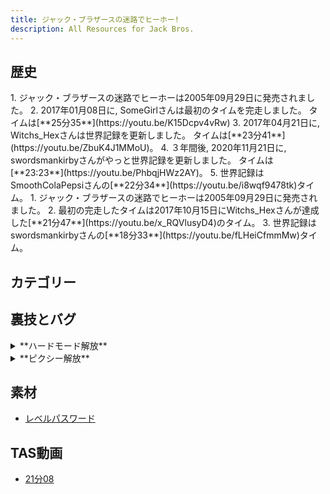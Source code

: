 ```yaml
---
title: ジャック・ブラザースの迷路でヒーホー!
description: All Resources for Jack Bros.
---
```



<DocsHero 
    content="ジャック・ブラザースの迷路でヒーホー!はアトラスより発売されたバーチャルボーイ用ゲーム。"
    srcUrl={jackBrosCover}
    alt="Jack Bros. Cover"
/>

<LinkCard title="ランキング" href="https://www.speedrun.com/ja-JP/jackbros" description="投稿されたRTA動画を観るようにSpeedrun.comへ"/>

## 歴史

<Tabs>
<TabItem label="ゲームクリア - ジャックス">
<Steps>
1. ジャック・ブラザースの迷路でヒーホーは2005年09月29日に発売されました。
2. 2017年01月08日に, SomeGirlさんは最初のタイムを完走しました。 タイムは[**25分35**](https://youtu.be/K15Dcpv4vRw)
3. 2017年04月21日に, Witchs_Hexさんは世界記録を更新しました。 タイムは[**23分41**](https://youtu.be/ZbuK4J1MMoU)。
4. ３年間後, 2020年11月21日に, swordsmankirbyさんがやっと世界記録を更新しました。 タイムは[**23:23**](https://youtu.be/PhbqjHWz2AY)。
5. 世界記録はSmoothColaPepsiさんの[**22分34**](https://youtu.be/i8wqf9478tk)タイム。
</Steps>
</TabItem>

<TabItem label="ゲームクリア - ピクシー">
1. ジャック・ブラザースの迷路でヒーホーは2005年09月29日に発売されました。
2. 最初の完走したタイムは2017年10月15日にWitchs_Hexさんが達成した[**21分47**](https://youtu.be/x_RQVlusyD4)のタイム。
3. 世界記録はswordsmankirbyさんの[**18分33**](https://youtu.be/fLHeiCfmmMw)タイム。
</TabItem>
</Tabs>

## カテゴリー
<CardGrid>
    <Card title="ゲームクリア - ジャックス"></Card>
    <Card title="ゲームクリア - ピクシー"></Card>
    <Card title="ハードモード - ジャックス"></Card>
    <Card title="ハードモード - ピクシー"></Card>
</CardGrid>

## 裏技とバグ
<details>
<summary>**ハードモード解放**</summary>
タイトル画面に右ボタン、左ボタン、右ボタンを押して
</details>

<details>
<summary>**ピクシー解放**</summary>
４６４９をパスワード画面に入力してLボタンとRボタンとSELECTボタンとAボタンを押しながら確認します。
</details>

## 素材
- [レベルパスワード](https://gamefaqs.gamespot.com/virtualboy/563917-jack-bros/cheats)

## TAS動画
- [21分08](https://youtu.be/yguaX8mao8Y?si=bPWpr5GVectWd2O8)
